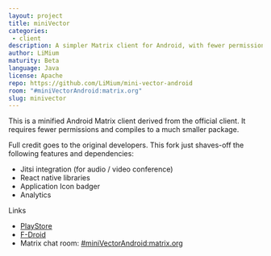 ```yaml
---
layout: project
title: miniVector
categories: 
 - client
description: A simpler Matrix client for Android, with fewer permissions and dependencies
author: LiMium
maturity: Beta
language: Java
license: Apache
repo: https://github.com/LiMium/mini-vector-android
room: "#miniVectorAndroid:matrix.org"
slug: minivector
---
```


This is a minified Android Matrix client derived from the official client. It requires fewer permissions and compiles to a much smaller package.

Full credit goes to the original developers. This fork just shaves-off the following features and dependencies:
   * Jitsi integration (for audio / video conference)
   * React native libraries
   * Application Icon badger
   * Analytics

 
Links
* [PlayStore](https://play.google.com/store/apps/details?id=com.lavadip.miniVector)
* [F-Droid](https://f-droid.org/packages/com.lavadip.miniVector/)
* Matrix chat room: [#miniVectorAndroid:matrix.org](https://matrix.to/#/#miniVectorAndroid:matrix.org)


